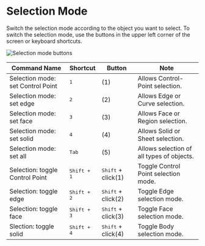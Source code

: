 # Selection Mode

Switch the selection mode according to the object you want to select.
To switch the selection mode, use the buttons in the upper left corner of the screen or keyboard shortcuts.

![Selection mode buttons](/img/selection-mode-buttons.png)

| Command Name                      | Shortcut             | Button                       | Note                                      |
| --------------------------------- | -------------------- | ---------------------------- | ----------------------------------------- |
| Selection mode: set Control Point | <kbd>1</kbd>         | (1)                          | Allows Control-Point selection.           |
| Selection mode: set edge          | <kbd>2</kbd>         | (2)                          | Allows Edge or Curve selection.           |
| Selection mode: set face          | <kbd>3</kbd>         | (3)                          | Allows Face or Region selection.          |
| Selection mode: set solid         | <kbd>4</kbd>         | (4)                          | Allows Solid or Sheet selection.          |
| Selection mode: set all           | <kbd>Tab</kbd>       | (5)                          | Allows selection of all types of objects. |
| Selection: toggle Control Point   | <kbd>Shift + 1</kbd> | <kbd>Shift</kbd> + click(1) | Toggle Control Point selection mode.      |
| Selection: toggle edge            | <kbd>Shift + 2</kbd> | <kbd>Shift</kbd> + click(2) | Toggle Edge selection mode.               |
| Selection: toggle face            | <kbd>Shift + 3</kbd> | <kbd>Shift</kbd> + click(3) | Toggle Face selection mode.               |
| Slection: toggle solid            | <kbd>Shift + 4</kbd> | <kbd>Shift</kbd> + click(4) | Toggle Body selection mode.               |
